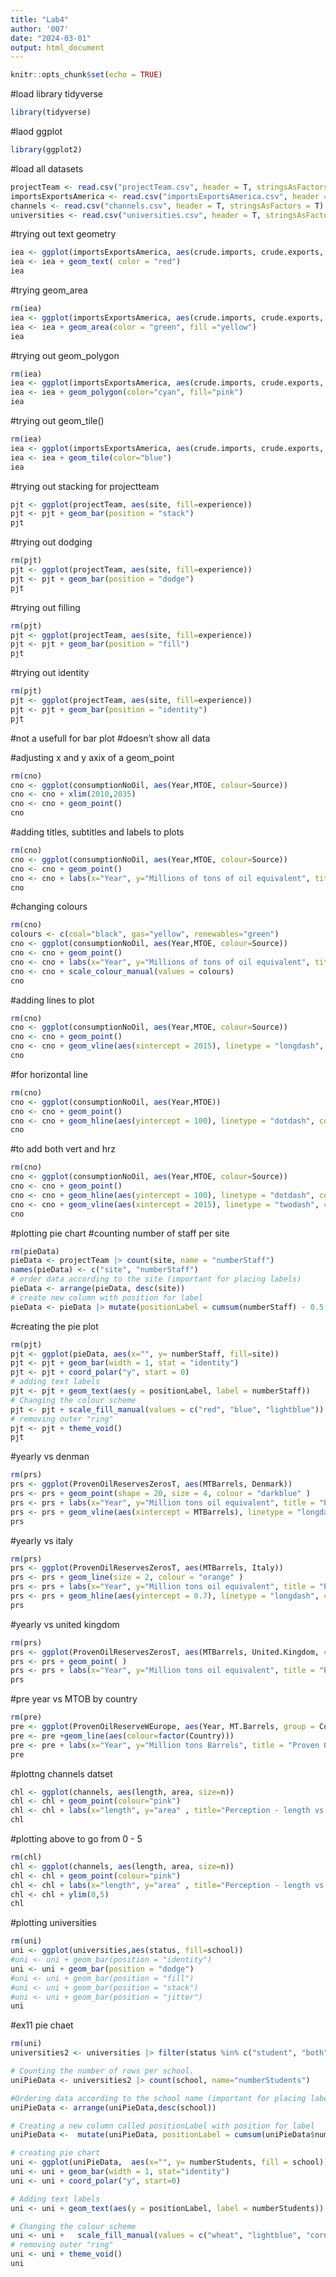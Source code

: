 ```yaml
---
title: "Lab4"
author: '007'
date: "2024-03-01"
output: html_document
---
```


```r
knitr::opts_chunk$set(echo = TRUE)
```

#load library tidyverse
```r
library(tidyverse)
```

#laod ggplot
```r
library(ggplot2)
```

#load all datasets
```r
projectTeam <- read.csv("projectTeam.csv", header = T, stringsAsFactors = T)
importsExportsAmerica <- read.csv("importsExportsAmerica.csv", header = T, stringsAsFactors = T)
channels <- read.csv("channels.csv", header = T, stringsAsFactors = T)
universities <- read.csv("universities.csv", header = T, stringsAsFactors = T)


```

#trying out text geometry
```r
iea <- ggplot(importsExportsAmerica, aes(crude.imports, crude.exports, label=country))
iea <- iea + geom_text( color = "red")
iea
```

#trying geom_area
```r
rm(iea)
iea <- ggplot(importsExportsAmerica, aes(crude.imports, crude.exports, label=country))
iea <- iea + geom_area(color = "green", fill ="yellow")
iea
```

#trying out geom_polygon
```r
rm(iea)
iea <- ggplot(importsExportsAmerica, aes(crude.imports, crude.exports, label=country))
iea <- iea + geom_polygon(color="cyan", fill="pink")
iea
```

#trying out geom_tile()
```r

rm(iea)
iea <- ggplot(importsExportsAmerica, aes(crude.imports, crude.exports, label=country))
iea <- iea + geom_tile(color="blue")
iea
```

#trying out stacking for projectteam
```r
pjt <- ggplot(projectTeam, aes(site, fill=experience))
pjt <- pjt + geom_bar(position = "stack")
pjt
```

#trying out dodging
```r
rm(pjt)
pjt <- ggplot(projectTeam, aes(site, fill=experience))
pjt <- pjt + geom_bar(position = "dodge")
pjt
```

#trying out filling
```r
rm(pjt)
pjt <- ggplot(projectTeam, aes(site, fill=experience))
pjt <- pjt + geom_bar(position = "fill")
pjt
```

#trying out identity
```r
rm(pjt)
pjt <- ggplot(projectTeam, aes(site, fill=experience))
pjt <- pjt + geom_bar(position = "identity")
pjt
```
#not a usefull for bar plot
#doesn't show all data


#adjusting x and y axix of a geom_point
```r
rm(cno)
cno <- ggplot(consumptionNoOil, aes(Year,MTOE, colour=Source))
cno <- cno + xlim(2010,2035)
cno <- cno + geom_point()
cno
```

#adding titles, subtitles and labels to plots
```r
rm(cno)
cno <- ggplot(consumptionNoOil, aes(Year,MTOE, colour=Source))
cno <- cno + geom_point()
cno <- cno + labs(x="Year", y="Millions of tons of oil equivalent", title = "Energy consumption", subtitle = "Oil is excluded", colour="Energy source")
cno

```

#changing colours
```r
rm(cno)
colours <- c(coal="black", gas="yellow", renewables="green")
cno <- ggplot(consumptionNoOil, aes(Year,MTOE, colour=Source))
cno <- cno + geom_point()
cno <- cno + labs(x="Year", y="Millions of tons of oil equivalent", title = "Energy consumption", subtitle = "Oil is excluded", colour="Energy source")
cno <- cno + scale_colour_manual(values = colours)
cno
```

#adding lines to plot
```r
rm(cno)
cno <- ggplot(consumptionNoOil, aes(Year,MTOE, colour=Source))
cno <- cno + geom_point()
cno <- cno + geom_vline(aes(xintercept = 2015), linetype = "longdash", colour="green")
cno
```

#for horizontal line
```r
rm(cno)
cno <- ggplot(consumptionNoOil, aes(Year,MTOE))
cno <- cno + geom_point()
cno <- cno + geom_hline(aes(yintercept = 100), linetype = "dotdash", colour="green")
cno
```

#to add both vert and hrz
```r
rm(cno)
cno <- ggplot(consumptionNoOil, aes(Year,MTOE, colour=Source))
cno <- cno + geom_point()
cno <- cno + geom_hline(aes(yintercept = 100), linetype = "dotdash", colour="darkgreen")
cno <- cno + geom_vline(aes(xintercept = 2015), linetype = "twodash", colour="blue")
cno
```

#plotting pie chart
#counting number of staff per site
```r
rm(pieData)
pieData <- projectTeam |> count(site, name = "numberStaff")
names(pieData) <- c("site", "numberStaff")
# order data according to the site (important for placing labels)
pieData <- arrange(pieData, desc(site))
# create new column with position for label
pieData <- pieData |> mutate(positionLabel = cumsum(numberStaff) - 0.5 * numberStaff)

```

#creating the pie plot
```r
rm(pjt)
pjt <- ggplot(pieData, aes(x="", y= numberStaff, fill=site))
pjt <- pjt + geom_bar(width = 1, stat = "identity")
pjt <- pjt + coord_polar("y", start = 0)
# adding text labels
pjt <- pjt + geom_text(aes(y = positionLabel, label = numberStaff))
# Changing the colour scheme
pjt <- pjt + scale_fill_manual(values = c("red", "blue", "lightblue"))
# removing outer "ring"
pjt <- pjt + theme_void()
pjt
```

#yearly vs denman
```r
rm(prs)
prs <- ggplot(ProvenOilReservesZerosT, aes(MTBarrels, Denmark))
prs <- prs + geom_point(shape = 20, size = 4, colour = "darkblue" )
prs <- prs + labs(x="Year", y="Million tons oil equivalent", title = "Proven Oil Reserve in Denmark")
prs <- prs + geom_vline(aes(xintercept = MTBarrels), linetype = "longdash", colour="green")
prs
```

#yearly vs italy
```r
rm(prs)
prs <- ggplot(ProvenOilReservesZerosT, aes(MTBarrels, Italy))
prs <- prs + geom_line(size = 2, colour = "orange" )
prs <- prs + labs(x="Year", y="Million tons oil equivalent", title = "Proven Oil Reserve in Italy")
prs <- prs + geom_hline(aes(yintercept = 0.7), linetype = "longdash", colour="green")
prs
```

#yearly vs united kingdom
```r
rm(prs)
prs <- ggplot(ProvenOilReservesZerosT, aes(MTBarrels, United.Kingdom, colour= United.Kingdom))
prs <- prs + geom_point( )
prs <- prs + labs(x="Year", y="Million tons oil equivalent", title = "Proven Oil Reserve in United Kingdom", colour = "Size of Reserves")
prs
```

#pre year vs MTOB by country
```r
rm(pre)
pre <- ggplot(ProvenOilReserveWEurope, aes(Year, MT.Barrels, group = Country))
pre <- pre +geom_line(aes(colour=factor(Country)))
pre <- pre + labs(x="Year", y="Million tons Barrels", title = "Proven Oil Reserve in Western Europe", colour = "country")
pre
```

#plottng channels datset
```r
chl <- ggplot(channels, aes(length, area, size=n))
chl <- chl + geom_point(colour="pink")
chl <- chl + labs(x="length", y="area" , title="Perception - length vs. area", size= "Size of stimuli")
chl
```

#plotting above to go from 0 - 5
```r
rm(chl)
chl <- ggplot(channels, aes(length, area, size=n))
chl <- chl + geom_point(colour="pink")
chl <- chl + labs(x="length", y="area" , title="Perception - length vs. area", size= "Size of stimuli")
chl <- chl + ylim(0,5)
chl

```

#plotting universities
```r
rm(uni)
uni <- ggplot(universities,aes(status, fill=school))
#uni <- uni + geom_bar(position = "identity")
uni <- uni + geom_bar(position = "dodge")
#uni <- uni + geom_bar(position = "fill")
#uni <- uni + geom_bar(position = "stack")
#uni <- uni + geom_bar(position = "jitter")
uni
```

#ex11 pie chaet
```r
rm(uni)
universities2 <- universities |> filter(status %in% c("student", "both"))

# Counting the number of rows per school.
uniPieData <- universities2 |> count(school, name="numberStudents")

#Ordering data according to the school name (important for placing labels later on)
uniPieData <- arrange(uniPieData,desc(school))

# Creating a new column called positionLabel with position for label
uniPieData <-  mutate(uniPieData, positionLabel = cumsum(uniPieData$numberStudents) - 0.5*uniPieData$numberStudents)

# creating pie chart
uni <- ggplot(uniPieData,  aes(x="", y= numberStudents, fill = school))
uni <- uni + geom_bar(width = 1, stat="identity")
uni <- uni + coord_polar("y", start=0)

# Adding text labels
uni <- uni + geom_text(aes(y = positionLabel, label = numberStudents))

# Changing the colour scheme
uni <- uni +   scale_fill_manual(values = c("wheat", "lightblue", "cornflowerblue", "blue1")) 
# removing outer "ring"
uni <- uni + theme_void()
uni
```


